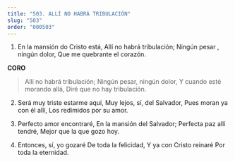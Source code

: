 ```yaml
---
title: "503. ALLÍ NO HABRÁ TRIBULACIÓN"
slug: "503"
order: "000503"
---
```

1. En la mansión do Cristo está, Allí no habrá tribulación; Ningún pesar , ningún dolor, Que me quebrante el corazón.

**CORO**
> Allí no habrá tribulación; Ningún pesar, ningún dolor, Y cuando esté morando allá, Diré que no hay tribulación.

2. Será muy triste estarme aquí, Muy lejos, sí, del Salvador, Pues moran ya con él allí, Los redimidos por su amor.

3. Perfecto amor encontraré, En la mansión del Salvador; Perfecta paz allí tendré, Mejor que la que gozo hoy.

4. Entonces, sí, yo gozaré De toda la felicidad,
Y ya con Cristo reinaré Por toda la eternidad.
